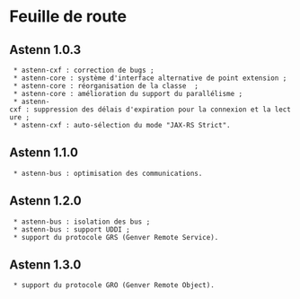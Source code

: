 =Feuille de route=
==Astenn 1.0.3==
  * astenn-cxf : correction de bugs ;
  * astenn-core : système d'interface alternative de point extension ;
  * astenn-core : réorganisation de la classe {{{PluginsManager}}} ;
  * astenn-core : amélioration du support du parallélisme ;
  * astenn-cxf : suppression des délais d'expiration pour la connexion et la lecture ;
  * astenn-cxf : auto-sélection du mode "JAX-RS Strict".
==Astenn 1.1.0==
  * astenn-bus : optimisation des communications.
==Astenn 1.2.0==
  * astenn-bus : isolation des bus ;
  * astenn-bus : support UDDI ;
  * support du protocole GRS (Genver Remote Service).
==Astenn 1.3.0==
  * support du protocole GRO (Genver Remote Object).